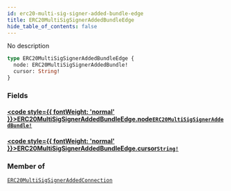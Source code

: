 ```yaml
---
id: erc20-multi-sig-signer-added-bundle-edge
title: ERC20MultiSigSignerAddedBundleEdge
hide_table_of_contents: false
---
```








No description

```graphql
type ERC20MultiSigSignerAddedBundleEdge {
  node: ERC20MultiSigSignerAddedBundle!
  cursor: String!
}
```


### Fields

#### [<code style={{ fontWeight: 'normal' }}>ERC20MultiSigSignerAddedBundleEdge.<b>node</b></code>](#)<Bullet />[`ERC20MultiSigSignerAddedBundle!`](/testnet/api/graphql/objects/erc20-multi-sig-signer-added-bundle) <Badge class="secondary" text="non-null"/> <Badge class="secondary" text="object"/>
> 
> 

#### [<code style={{ fontWeight: 'normal' }}>ERC20MultiSigSignerAddedBundleEdge.<b>cursor</b></code>](#)<Bullet />[`String!`](/testnet/api/graphql/scalars/string) <Badge class="secondary" text="non-null"/> <Badge class="secondary" text="scalar"/>
> 
> 



### Member of

[`ERC20MultiSigSignerAddedConnection`](/testnet/api/graphql/objects/erc20-multi-sig-signer-added-connection)  <Badge class="secondary" text="object"/>



